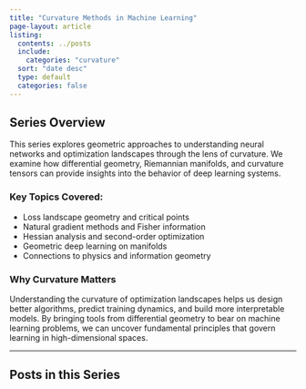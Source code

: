 ```yaml
---
title: "Curvature Methods in Machine Learning"
page-layout: article
listing:
  contents: ../posts
  include:
    categories: "curvature"
  sort: "date desc"
  type: default
  categories: false
---
```


## Series Overview

This series explores geometric approaches to understanding neural networks and optimization landscapes through the lens of curvature. We examine how differential geometry, Riemannian manifolds, and curvature tensors can provide insights into the behavior of deep learning systems.

### Key Topics Covered:
- Loss landscape geometry and critical points
- Natural gradient methods and Fisher information
- Hessian analysis and second-order optimization
- Geometric deep learning on manifolds
- Connections to physics and information geometry

### Why Curvature Matters

Understanding the curvature of optimization landscapes helps us design better algorithms, predict training dynamics, and build more interpretable models. By bringing tools from differential geometry to bear on machine learning problems, we can uncover fundamental principles that govern learning in high-dimensional spaces.

---

## Posts in this Series